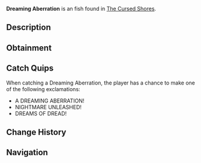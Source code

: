 {{FishInfobox
|image          = Dreaming Aberration.png
|rarity         = Exotic
|sea            = Second Sea
|location       = [[The Cursed Shores]]
|sublocation    = 
|sources        = Fishing Rod
|radar_location = 
|prog_speed     = -85
|xp             = 5050
|weather        = Foggy
|time           = Night
|season         = Spring
|bait           = Mist Worms
|base_weight    = 43
|base_value     = 8500
|weight_range   = 25
|base_chance    = 1
|base_resil     = 3
}}
'''Dreaming Aberration''' is an {{Rarity|Exotic}} fish found in [[The Cursed Shores]].

== Description ==
{{Description|A twisted nightmare that defies the waking world.|Bestiary Entry}}

== Obtainment ==
{{Description|It haunts where dreams turn dark.|Bestiary Hint}}
{{Fish Availability|
The Cursed Shores
|top_rods      = 
Great Rod of Oscar\37793.81\185102.69;
Astralhook Rod\34767.43\184538.09;
Fang of the Eclipse\30512.14\189685.14;
Carrot Rod\25574.1\148783.93;
Free Spirit Rod\23622.53\132995.36;
Resourceful Rod\17611.86\93626.28;
Lobster Rod\23394.83\138989.58;
Verdant Shear Rod\18651.33\117755.22;
Frog Rod\12192.72\74040.62;
Fortune Rod\10410.71\63219.3;
Blazebringer Rod\19965.4\122189.23;
Seraphic Rod\16440.09\103030.57;
Challenger's Rod\16106.81\98112.91;
Ethereal Prism Rod\15515.41\93880.62;
Trident Rod\15428.21\96689.09;
No-Life Rod\14337.4\86336.15;
Rod Of The Forgotten Fang\13506.8\84693.59;
Rod Of The Exalted One\12431.19\76672.29;
Depthseeker Rod\11992.21\66731.7;
Rod Of The Depths\11469.92\71150.21;
Avalanche Rod\10866.12\60197.72;
Volcanic Rod\10689.24\62206.63;
Zeus Rod\10206.15\59395.26;
Steady Rod\10195.59\52773.5
|recommended   = Astralhook Rod
}}

== Catch Quips ==
When catching a Dreaming Aberration, the player has a chance to make one of the following exclamations:
* A DREAMING ABERRATION!
* NIGHTMARE UNLEASHED!
* DREAMS OF DREAD!

== Change History ==
{{Change History|{{subst:Current Version}}}}

== Navigation ==
{{Fish Navbox|The Cursed Shores}}